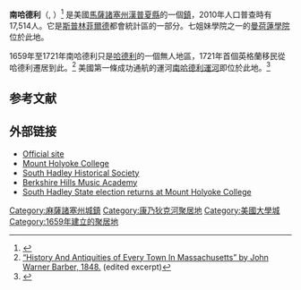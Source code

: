 {{TA
| G1 = US
}}{{Infobox settlement
|official_name            = South Hadley, Massachusetts
|nickname                 =
|motto                    =
|image_skyline            = South Hadley (Green) 20090103 0037.jpg
|imagesize                =
|image_caption            =
|image_seal               = Seal of South Hadley, Massachusetts.svg
|image_flag               =
|image_map                = South Hadley_ma_highlight.png
|mapsize                  = 250px
|map_caption              = 在漢普夏縣的位置
|image_map1               =
|mapsize1                 =
|map_caption1             =
|subdivision_type         =       國家
|subdivision_name         = 美國
|subdivision_type1        = [[美國各州|州]]
|subdivision_name1        = [[馬塞諸塞州|馬塞諸塞州]]
|subdivision_type2        = [[馬薩諸塞州行政區劃|縣]]
|subdivision_name2        = [[漢普夏縣_(麻薩諸塞州)|漢普夏縣]]
|established_title        = 成立
|established_date         = 1659
|established_title2       = 法人地位
|established_date2        = 1775
|established_title3       =
|established_date3        =
|government_type          = [[鎮民代表大會|鎮民代表大會]]
|leader_title             = Town Administrator
|leader_name              = Michael Sullivan
|leader_title1            = Board of Selectmen
|leader_name1             =
|area_magnitude           =
|area_total_km2           = 47.6
|area_total_sq_mi         = 18.4
|area_land_km2            = 45.9
|area_land_sq_mi          = 17.7
|area_water_km2           = 1.8
|area_water_sq_mi         = 0.7
|population_as_of         = 2010
|settlement_type          = [[新英格蘭鎮|新英格蘭鎮]]
|population_total         = 17514
|population_density_km2   = 381.6
|population_density_sq_mi = 989.5
|elevation_m              = 78
|elevation_ft             = 257
|timezone                 = [[東部標準時間|東部]]
|utc_offset               = -5
|timezone_DST             = [[東部標準時間|東部]]
|utc_offset_DST           = -4
|website                  = [http://www.southhadley.org/ www.southhadley.org]
|postal_code_type         = 郵編
|postal_code              = 01075
|area_code                = [[區號413|413]]
|blank_name               = [[聯邦資料處理標準|FIPS code]]
|blank_info               = 25-64145
|blank1_name              = [[地名信息系統|GNIS]]特征ID
|blank1_info              = 0618208
|footnotes                =
}}
'''南哈德利'''（{{lang-en|South Hadley}}{{IPAc-en|audio=En-us-Hadley.ogg|'|h|æ|d|l|iː|}}, {{respell|HAD|lee}}）<ref name=MW-Pronounce-Hadley>{{cite web|title=Hadley|url=http://www.merriam-webster.com/dictionary/hadley|website=[[Merriam-Webster|Merriam-Webster]]|accessdate=12 November 2014|archive-date=2020-09-19|archive-url=https://web.archive.org/web/20200919070153/https://www.merriam-webster.com/dictionary/Hadley|dead-url=no}}</ref> 是美國[[馬薩諸塞州|馬薩諸塞州]][[漢普夏縣_(麻薩諸塞州)|漢普夏縣]]的一個[[新英格蘭鎮|鎮]]，2010年人口普查時有17,514人。它是[[斯普林菲爾德_(馬薩諸塞州)|斯普林菲爾德]]都會統計區的一部分。七姐妹學院之一的[[曼荷蓮學院|曼荷蓮學院]]位於此地。

1659年至1721年南哈德利只是[[哈德利_(馬薩諸塞州)|哈德利]]的一個無人地區，1721年首個英格蘭移民從哈德利遷居到此。<ref name="hamp">[http://www.hampshirecountyhistory.com/southhadley/barber/index.html “History And Antiquities of Every Town In Massachusetts” by John Warner Barber, 1848.] {{Wayback|url=http://www.hampshirecountyhistory.com/southhadley/barber/index.html |date=20140713192333 }} (edited excerpt)</ref> 美國第一條成功通航的運河[[南哈德利運河|南哈德利運河]]即位於此地。<ref>{{Cite web |url=http://www.bio.umass.edu/biology/conn.river/canal.html |title=The Role of the South Hadley Canal in Western New England's Development |accessdate=2015-01-10 |archive-date=2014-05-21 |archive-url=https://web.archive.org/web/20140521231822/http://www.bio.umass.edu/biology/conn.river/canal.html |dead-url=yes }}</ref>

==参考文献==
{{Reflist}}

==外部链接==
{{Commonscat|South Hadley, Massachusetts|南哈德利 (馬薩諸塞州)}}
* [http://www.southhadley.org/ Official site] {{Wayback|url=http://www.southhadley.org/ |date=20201206021142 }}
* [http://www.mtholyoke.edu/ Mount Holyoke College] {{Wayback|url=http://www.mtholyoke.edu/ |date=20210211235048 }}
* [http://home.comcast.net/~southhadleyhistoricalsociety/ South Hadley Historical Society] {{Wayback|url=http://home.comcast.net/~southhadleyhistoricalsociety/ |date=20151002162836 }}
* [http://www.berkshirehills.org Berkshire Hills Music Academy] {{Wayback|url=http://www.berkshirehills.org/ |date=20210211011822 }}
*[http://asteria.fivecolleges.edu/findaids/mountholyoke/mshm182_main.html South Hadley State election returns at Mount Holyoke College] {{Wayback|url=http://asteria.fivecolleges.edu/findaids/mountholyoke/mshm182_main.html |date=20190607143052 }}

{{DEFAULTSORT:South Hadley, Massachusetts}}
[[Category:麻薩諸塞州城鎮|Category:麻薩諸塞州城鎮]]
[[Category:康乃狄克河聚居地|Category:康乃狄克河聚居地]]
[[Category:美國大學城|Category:美國大學城]]
[[Category:1659年建立的聚居地|Category:1659年建立的聚居地]]
